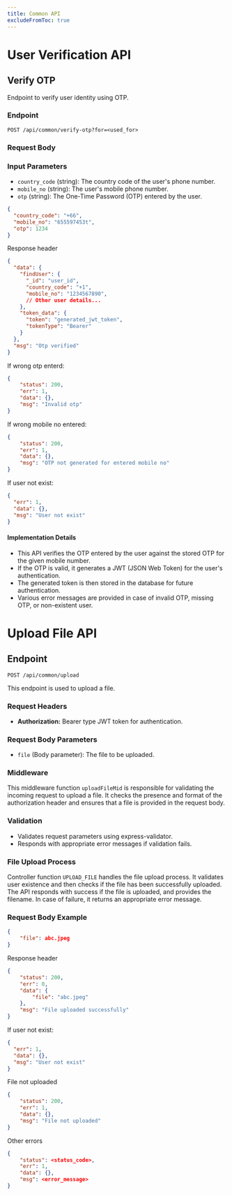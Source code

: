 ```yaml
---
title: Common API
excludeFromToc: true
---
```



# User Verification API

## Verify OTP

Endpoint to verify user identity using OTP.

### Endpoint

`POST /api/common/verify-otp?for=<used_for>`

### Request Body

### Input Parameters

- `country_code` (string): The country code of the user's phone number.
- `mobile_no` (string): The user's mobile phone number.
- `otp` (string): The One-Time Password (OTP) entered by the user.

```json
{
  "country_code": "+66",
  "mobile_no": "655597453t",
  "otp": 1234
}
```

Response header

```json
{
  "data": {
    "findUser": {
      "_id": "user_id",
      "country_code": "+1",
      "mobile_no": "1234567890",
      // Other user details...
    },
    "token_data": {
      "token": "generated_jwt_token",
      "tokenType": "Bearer"
    }
  },
  "msg": "Otp verified"
}
```
If wrong otp enterd:

```json
{
    "status": 200,
    "err": 1,
    "data": {},
    "msg": "Invalid otp"
}
```

If wrong mobile no entered:

```json
{
    "status": 200,
    "err": 1,
    "data": {},
    "msg": "OTP not generated for entered mobile no"
}
```

If user not exist:

```json
{
  "err": 1,
  "data": {},
  "msg": "User not exist"
}
```

#### Implementation Details

- This API verifies the OTP entered by the user against the stored OTP for the given mobile number.
- If the OTP is valid, it generates a JWT (JSON Web Token) for the user's authentication.
- The generated token is then stored in the database for future authentication.
- Various error messages are provided in case of invalid OTP, missing OTP, or non-existent user.




# Upload File API

## Endpoint

`POST /api/common/upload`

This endpoint is used to upload a file.

### Request Headers
- **Authorization:** Bearer type JWT token for authentication.

### Request Body Parameters
- `file` (Body parameter): The file to be uploaded.

### Middleware
This middleware function `uploadFileMid` is responsible for validating the incoming request to upload a file. It checks the presence and format of the authorization header and ensures that a file is provided in the request body.

### Validation
- Validates request parameters using express-validator.
- Responds with appropriate error messages if validation fails.

### File Upload Process

Controller function `UPLOAD_FILE` handles the file upload process. It validates user existence and then checks if the file has been successfully uploaded. The API responds with success if the file is uploaded, and provides the filename. In case of failure, it returns an appropriate error message.

### Request Body Example

```json
{
    "file": abc.jpeg
}
```

Response header

```json
{
    "status": 200,
    "err": 0,
    "data": {
        "file": "abc.jpeg"
    },
    "msg": "File uploaded successfully"
}

```

If user not exist:

```json
{
  "err": 1,
  "data": {},
  "msg": "User not exist"
}
```

File not uploaded
```json
{
    "status": 200,
    "err": 1,
    "data": {},
    "msg": "File not uploaded"
}
```

Other errors
```json
{
    "status": <status_code>,
    "err": 1,
    "data": {},
    "msg": <error_message>
}
```
